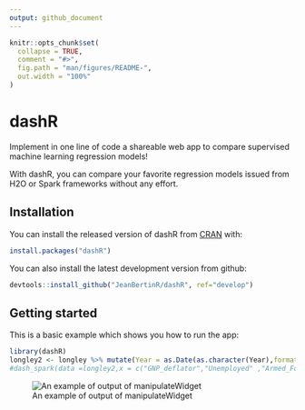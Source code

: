 ```yaml
---
output: github_document
---
```


<!-- README.md is generated from README.Rmd. Please edit that file -->

```r
knitr::opts_chunk$set(
  collapse = TRUE,
  comment = "#>",
  fig.path = "man/figures/README-",
  out.width = "100%"
)
```
# dashR

Implement in one line of code a shareable web app to compare supervised machine learning regression models! 

With dashR, you can compare your favorite regression models issued from H2O or Spark frameworks without any effort. 



## Installation


You can install the released version of dashR from [CRAN](https://CRAN.R-project.org) with:

```r
install.packages("dashR")
```

You can also install the latest development version from github:

```r
devtools::install_github("JeanBertinR/dashR", ref="develop")
```

## Getting started

This is a basic example which shows you how to run the app:

```r

library(dashR)
longley2 <- longley %>% mutate(Year = as.Date(as.character(Year),format = "%Y"))
#dash_spark(data =longley2,x = c("GNP_deflator","Unemployed" ,"Armed_Forces","Employed"),y = "GNP",date_column = "Year",share_app = TRUE,port = 3951)
```


![An example of output of manipulateWidget](vignettes/run_glm.gif)





